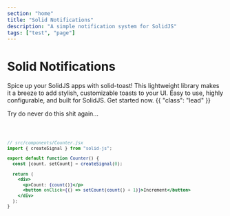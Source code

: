 ```yaml
---
section: "home"
title: "Solid Notifications"
description: "A simple notification system for SolidJS"
tags: ["test", "page"]
---
```



<Title>Home</Title>

# Solid Notifications

Spice up your SolidJS apps with solid-toast! This lightweight library makes it a breeze to add stylish, customizable toasts to your UI. Easy to use, highly configurable, and built for SolidJS. Get started now. {{ "class": "lead" }}

Try do never do this shit again...

<Code lang="jsx">

```jsx
// src/components/Counter.jsx
import { createSignal } from "solid-js";

export default function Counter() {
  const [count, setCount] = createSignal(0);

  return (
    <div>
      <p>Count: {count()}</p>
      <button onClick={() => setCount(count() + 1)}>Increment</button>
    </div>
  );
}
```

</Code>
